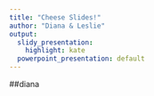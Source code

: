 ```yaml
---
title: "Cheese Slides!"
author: "Diana & Leslie"
output:
  slidy_presentation: 
    highlight: kate
  powerpoint_presentation: default
---
```


##diana